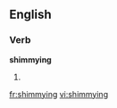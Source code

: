 ==English==

===Verb===
'''shimmying'''

# {{third-person singular of|shimmy}}

[[fr:shimmying]]
[[vi:shimmying]]